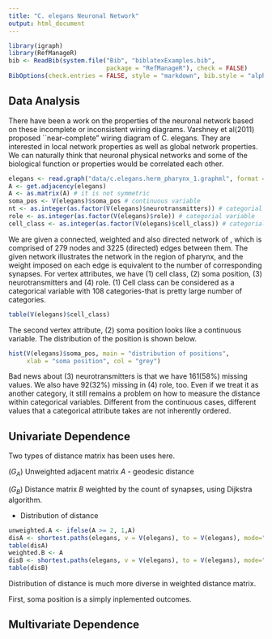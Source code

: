 ```yaml
---
title: "C. elegans Neuronal Network"
output: html_document
---
```


```r
library(igraph)
library(RefManageR)
bib <- ReadBib(system.file("Bib", "biblatexExamples.bib", 
                           package = "RefManageR"), check = FALSE)
BibOptions(check.entries = FALSE, style = "markdown", bib.style = "alphabetic", cite.style = 'alphabetic')
```


## Data Analysis

  There have been a work on the properties of the neuronal network based on these incomplete or inconsistent wiring diagrams. Varshney et al(2011) proposed ``near-complete" wiring diagram of C. elegans. They are interested in local network properties as well as global network properties. We can naturally think that neuronal physical networks and some of the biological function or properties would be correlated each other.  

```r
elegans <- read.graph("data/c.elegans.herm_pharynx_1.graphml", format = "graphml")
A <- get.adjacency(elegans)
A <- as.matrix(A) # it is not symmetric
soma_pos <- V(elegans)$soma_pos # continuous variable
nt <- as.integer(as.factor(V(elegans)$neurotransmitters)) # categorial variable
role <- as.integer(as.factor(V(elegans)$role)) # categorial variable
cell_class <- as.integer(as.factor(V(elegans)$cell_class)) # categorial variable
```
  
  We are given a connected, weighted and also directed network of \textit{C. elegans}, which is comprised of 279 nodes and 3225 (directed) edges between them. The given network illustrates the network in the region of pharynx, and the weight imposed on each edge is equivalent to the number of corresponding synapses. For vertex attributes, we have (1) \textbf{X_{1}} cell class, (2) \textbf{X_{2}} soma position, (3) \textbf{X_{3}} neurotransmitters and (4) \textbf{X_{4}} role. (1) Cell class can be considered as a categorical variable with 108 categories-that is pretty large number of categories.

```r
table(V(elegans)$cell_class)
```
  
The second vertex attribute, (2) soma position looks like a continuous variable. The distribution of the position is shown below.

```r
hist(V(elegans)$soma_pos, main = "distribution of positions", 
     xlab = "soma position", col = "grey")
```
  
Bad news about (3) neurotransmitters is that we have 161(58$\%$) missing values. We also have 92(32$\%$) missing in (4) role, too. Even if we treat it as another category, it still remains a problem on how to measure the distance within categorical variables. Different from the continuous cases, different values that a categorical attribute takes are not inherently ordered.



## Univariate Dependence

  Two types of distance matrix has been uses here.
  
($G_{A}$) Unweighted adjacent matrix $A$ - geodesic distance 

($G_{B}$) Distance matrix $B$ weighted by the count of synapses, using Dijkstra algorithm.

  - Distribution of distance 

```r
unweighted.A <- ifelse(A >= 2, 1,A)
disA <- shortest.paths(elegans, v = V(elegans), to = V(elegans), mode="all", weights = NA, algorithm = "unweighted")
table(disA)
weighted.B <- A
disB <- shortest.paths(elegans, v = V(elegans), to = V(elegans), mode="all", weights = NULL, algorithm = "dijkstra")
table(disB)
```
  
Distribution of distance is much more diverse in weighted distance matrix. 

First, soma position is a simply inplemented outcomes. 



## Multivariate Dependence



